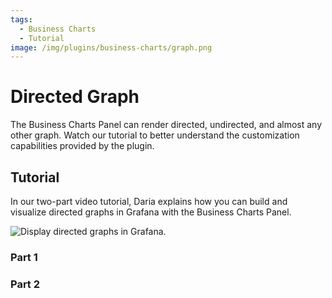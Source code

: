 ```yaml
---
tags:
  - Business Charts
  - Tutorial
image: /img/plugins/business-charts/graph.png
---
```



# Directed Graph

The Business Charts Panel can render directed, undirected, and almost any other graph. Watch our tutorial to better understand the customization capabilities provided by the plugin.

<Youtube
  id="BcW7iyTadWE"
  title="Can the Business Charts render a directed graph?"
/>

## Tutorial

In our two-part video tutorial, Daria explains how you can build and visualize directed graphs in Grafana with the Business Charts Panel.

<Image
  title="Display directed graphs in Grafana."
  src="/img/plugins/business-charts/graph.png"
/>

### Part 1

<Youtube
  id="e3VHgpuzEF0"
  title="Build a directional graph in Grafana using the Business Charts panel. Tutorial part 1."
/>

### Part 2

<Youtube
  id="oM7XAVlsOio"
  title="Build a directional graph in Grafana using the Business Charts panel. Tutorial part 2."
/>
